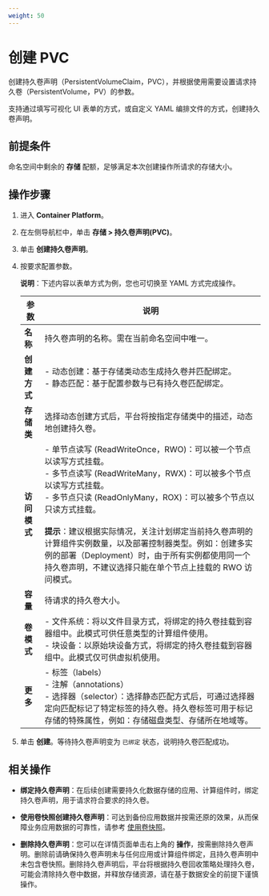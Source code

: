 ```yaml
---
weight: 50
---
```


# 创建 PVC

创建持久卷声明（PersistentVolumeClaim，PVC），并根据使用需要设置请求持久卷（PersistentVolume，PV）的参数。

支持通过填写可视化 UI 表单的方式，或自定义 YAML 编排文件的方式，创建持久卷声明。


## 前提条件

命名空间中剩余的 **存储** 配额，足够满足本次创建操作所请求的存储大小。

## 操作步骤

1. 进入 **Container Platform**。

1. 在左侧导航栏中，单击 **存储 > 持久卷声明(PVC)**。

2. 单击 **创建持久卷声明**。

2. 按要求配置参数。

    **说明**：下述内容以表单方式为例，您也可切换至 YAML 方式完成操作。

    |参数|说明                                                         |
    | -------- | ----------------  | 
    | **名称**   | 持久卷声明的名称。需在当前命名空间中唯一。 |
    | **创建方式**   | - 动态创建：基于存储类动态生成持久卷并匹配绑定。<br />- 静态匹配：基于配置参数与已有持久卷匹配绑定。|
    | **存储类**   | 选择动态创建方式后，平台将按指定存储类中的描述，动态地创建持久卷。 |
    | **访问模式**   | - 单节点读写 (ReadWriteOnce，RWO)：可以被一个节点以读写方式挂载。<br />- 多节点读写 (ReadWriteMany，RWX)：可以被多个节点以读写方式挂载。<br />- 多节点只读 (ReadOnlyMany，ROX)：可以被多个节点以只读方式挂载。<br /><br />**提示**：建议根据实际情况，关注计划绑定当前持久卷声明的计算组件实例数量，以及部署控制器类型。例如：创建多实例的部署（Deployment）时，由于所有实例都使用同一个持久卷声明，不建议选择只能在单个节点上挂载的 RWO 访问模式。|
    | **容量**   | 待请求的持久卷大小。|
    | **卷模式**   | - 文件系统：将以文件目录方式，将绑定的持久卷挂载到容器组中。此模式可供任意类型的计算组件使用。<br />- 块设备：以原始块设备方式，将绑定的持久卷挂载到容器组中。此模式仅可供虚拟机使用。|
    | **更多**   | - 标签（labels）<br />- 注解（annotations）<br />- 选择器（selector）：选择静态匹配方式后，可通过选择器定向匹配标记了特定标签的持久卷。持久卷标签可用于标记存储的特殊属性，例如：存储磁盘类型、存储所在地域等。|

5. 单击 **创建**。等待持久卷声明变为 `已绑定` 状态，说明持久卷匹配成功。

## 相关操作 

* **绑定持久卷声明**：在后续创建需要持久化数据存储的应用、计算组件时，绑定持久卷声明，用于请求符合要求的持久卷。

* **使用卷快照创建持久卷声明**：可达到备份应用数据并按需还原的效果，从而保障业务应用数据的可靠性，请参考 [使用卷快照](../operation_after_creating/snapshot.mdx)。

* **删除持久卷声明**：您可以在详情页面单击右上角的 **操作**，按需删除持久卷声明。删除前请确保持久卷声明未与任何应用或计算组件绑定，且持久卷声明中未包含卷快照。删除持久卷声明后，平台将根据持久卷回收策略处理持久卷，可能会清除持久卷中数据，并释放存储资源，请在基于数据安全的前提下谨慎操作。
